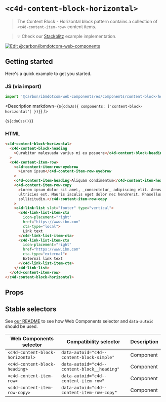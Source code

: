 
# `<c4d-content-block-horizontal>`

> The Content Block - Horizontal block pattern contains a collection of
> `<c4d-content-item-row>` content items.

> 💡 Check our
> [Stackblitz](https://stackblitz.com/github/carbon-design-system/carbon-for-ibm-dotcom/tree/main/packages/web-components/examples/stackblitz/components/content-block-horizontal)
> example implementation.

[![Edit @carbon/ibmdotcom-web-components](https://developer.stackblitz.com/img/open_in_stackblitz.svg)](https://stackblitz.com/github/carbon-design-system/carbon-for-ibm-dotcom/tree/main/packages/web-components/examples/stackblitz/components/content-block-horizontal)

## Getting started

Here's a quick example to get you started.

### JS (via import)

```javascript
import '@carbon/ibmdotcom-web-components/es/components/content-block-horizontal/index.js';
```

<Description
  markdown={`${cdnJs({ components: ['content-block-horizontal'] })}`}
/>

<Markdown>{`${cdnCss()}`}</Markdown>

### HTML

```html
<c4d-content-block-horizontal>
  <c4d-content-block-heading
    >Curabitur malesuada varius mi eu posuere</c4d-content-block-heading
  >
  <c4d-content-item-row>
    <c4d-content-item-row-eyebrow
      >Lorem ipsum</c4d-content-item-row-eyebrow
    >
    <c4d-content-item-heading>Aliquam condimentum</c4d-content-item-heading>
    <c4d-content-item-row-copy
      >Lorem ipsum dolor sit amet, _consectetur_ adipiscing elit. Aenean et
      ultricies est. Mauris iaculis eget dolor nec hendrerit. Phasellus at elit
      sollicitudin.</c4d-content-item-row-copy
    >
    <c4d-link-list slot="footer" type="vertical">
      <c4d-link-list-item-cta
        icon-placement="right"
        href="https://www.ibm.com"
        cta-type="local">
        Link text
      </c4d-link-list-item-cta>
      <c4d-link-list-item-cta
        icon-placement="right"
        href="https://www.ibm.com"
        cta-type="external">
        External link text
      </c4d-link-list-item-cta>
    </c4d-link-list>
  </c4d-content-item-row>
</c4d-content-block-horizontal>
```

## Props

<Props of="c4d-content-block-horizontal" />

<Description markdown={markdownContents} />

## Stable selectors

See
[our README](https://github.com/carbon-design-system/carbon-for-ibm-dotcom/tree/main/packages/web-components#stable-selectors-for-analytics-and-integratione2e-testing-in-web-components)
to see how Web Components selector and `data-autoid` should be used.

| Web Components selector              | Compatibility selector                            | Description |
| ------------------------------------ | ------------------------------------------------- | ----------- |
| `<c4d-content-block-horizontal>`     | `data-autoid="c4d--content-block-simple"`         | Component   |
| `<c4d-content-block-heading>`        | `data-autoid="c4d--content-block__heading"`       | Component   |
| `<c4d-content-item-row>`      | `data-autoid="c4d--content-item-row"`      | Component   |
| `<c4d-content-item-row-copy>` | `data-autoid="c4d--content-item-row-copy"` | Component   |

<Description markdown={contributing} />
